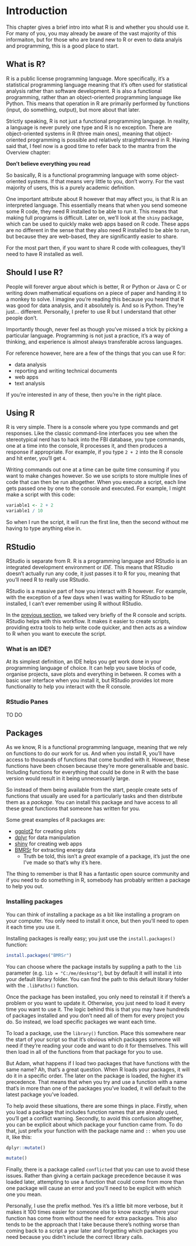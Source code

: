 # Introduction

This chapter gives a brief intro into what R is and whether you should use it. For many of you, you may already be aware of the vast majority of this informaiton, but for those who are brand new to R or even to data analyis and programming, this is a good place to start.

## What is R?

R is a public license programming language. More specifically, it's a statistical programming language meaning that it's often used for statistical analysis rather than software development. R is also a functional programming, rather than an object-oriented programming language like Python. This means that operation in R are primarily performed by functions (input, do something, output), but more about that later.

Strictly speaking, R is not just a functional programming language. In reality, a language is never purely one type and R is no exception. There are object-oriented systems in R (three main ones), meaning that object-oriented programming is possible and relatively straightforward in R. Having said that, I feel now is a good time to refer back to the mantra from the Overview chapter:

<b>Don't believe everything you read</b>

So basically, R is a functional programming language with some object-oriented systems. If that means very little to you, don't worry. For the vast majority of users, this is a purely academic definition.

One important attribute about R however that may affect you, is that R is an interpreted language. This essentially means that when you send someone some R code, they need R installed to be able to run it. This means that making full programs is difficult. Later on, we'll look at the `shiny` package, which can be used to quickly make web apps based on R code. These apps are no different in the sense that they also need R installed to be able to run, but because they are web-based, they are significantly easier to share.

For the most part then, if you want to share R code with colleagues, they'll need to have R installed as well.

## Should I use R?

People will forever argue about which is better, R or Python or Java or C or writing down mathematical equations on a piece of paper and handing it to a monkey to solve. I imagine you're reading this because you heard that R was good for data analysis, and it absolutely is. And so is Python. They're just... different. Personally, I prefer to use R but I understand that other people don't.

Importantly though, never feel as though you've missed a trick by picking a particular language. Programming is not just a practice, it's a way of thinking, and experience is almost always transferable across languages.

For reference however, here are a few of the things that you can use R for:

* data analysis
* reporting and writing technical documents
* web apps
* text analysis

If you're interested in any of these, then you're in the right place.

## Using R

R is very simple. There is a console where you type commands and get responses. Like the classic command-line interfaces you see when the stereotypical nerd has to hack into the FBI database, you type commands, one at a time into the console, R processes it, and then produces a response if appropriate. For example, if you type `2 + 2` into the R console and hit enter, you'll get `4`.

Writing commands out one at a time can be quite time consuming if you want to make changes however. So we use scripts to store multiple lines of code that can then be run altogether. When you execute a script, each line gets passed one by one to the console and executed. For example, I might make a script with this code:

```r
variable1 <- 2 + 2
variable1 / 10
```

So when I run the script, it will run the first line, then the second without me having to type anything else in.

## RStudio

RStudio is separate from R. R is a programming language and RStudio is an integrated development environment or *IDE*. This means that RStudio doesn't actually run any code, it just passes it to R for you, meaning that you'll need R to really use RStudio.


RStudio is a massive part of how you interact with R however. For example, with the exception of a few days when I was waiting for RStudio to be installed, I can't ever remember using R without RStudio.

In the [previous section](#using-r), we talked very briefly of the R console and scripts. RStudio helps with this workflow. It makes it easier to create scripts, providing extra tools to help write code quicker, and then acts as a window to R when you want to execute the script.

### What is an IDE?

At its simplest definition, an IDE helps you get work done in your programming language of choice. It can help you save blocks of code, organise projects, save plots and everything in between. R comes with a basic user interface when you install it, but RStudio provides lot more functionality to help you interact with the R console.

### RStudio Panes

TO DO

## Packages

As we know, R is a functional programming language, meaning that we rely on functions to do our work for us. And when you install R, you'll have access to thousands of functions that come bundled with it. However, these functions have been chosen because they're more generalisable and basic. Including functions for everything that could be done in R with the base version would result in it being unnecessarily large.

So instead of them being available from the start, people create sets of functions that usually are used for a particularly tasks and then distribute them as a *package*. You can install this package and have access to all these great functions that someone has written for you.

Some great examples of R packages are:

* [ggplot2](https://ggplot2.tidyverse.org/) for creating plots
* [dplyr](https://dplyr.tidyverse.org/) for data manipulation
* [shiny](https://shiny.rstudio.com/) for creating web apps
* [BMRSr](http://bmrsr.arawles.co.uk) for extracting energy data
  - Truth be told, this isn't a *great* example of a package, it's just the one I've made so that's why it's here.

The thing to remember is that R has a fantastic open source community and if you need to do something in R, somebody has probably written a package to help you out. 

### Installing packages

You can think of installing a package as a bit like installing a program on your computer. You only need to install it once, but then you'll need to open it each time you use it.

Installing packages is really easy; you just use the `install.packages()` function:

```r
install.packages("BMRSr")
```

You can choose where the package installs by suppling a path to the `lib` parameter (e.g. `lib = "C:/me/desktop"`), but by default it will install it into your default library folder. You can find the path to this default library folder with the `.libPaths()` function.

Once the package has been installed, you only need to reinstall it if there's a problem or you want to update it. Otherwise, you just need to load it every time you want to use it. The logic behind this is that you may have hundreds of packages installed and you don't need all of them for every project you do. So instead, we load specific packages we want each time.

To load a package, use the `library()` function. Place this somewhere near the start of your script so that it's obvious which packages someone will need if they're reading your code and want to do it for themselves. This will then load in all of the functions from that package for you to use.

But Adam, what happens if I load two packages that have functions with the same name? Ah, that's a great question. When R loads your packages, it will do it in a specific order. The later on the package is loaded, the higher it's precedence. That means that when you try and use a function with a name that's in more than one of the packages you've loaded, it will default to the latest package you've loaded.

To help avoid these situations, there are some things in place. Firstly, when you load a package that includes function names that are already used, you'll get a conflict warning. Secondly, to avoid this confusion altogether, you can be explicit about which package your function came from. To do that, just prefix your function with the package name and `::` when you use it, like this:

```r
dplyr::mutate()

mutate()
```

Finally, there is a package called `conflicted` that you can use to avoid these issues. Rather than giving a certain package precedence because it was loaded later, attempting to use a function that could come from more than one package will cause an error and you'll need to be explicit with which one you mean.

Personally, I use the prefix method. Yes it's a little bit more verbose, but it makes it 100 times easier for someone else to know exactly where your function has come from without the need for extra packages. This also tends to be the approach that I take because there's nothing worse than coming back to a script a year later and forgetting which packages you need because you didn't include the correct library calls.